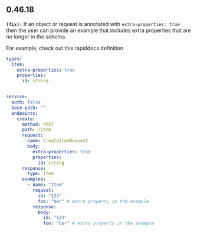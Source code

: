 ## 0.46.18
**`(fix):`** If an object or request is annotated with `extra-properties: true` then the user can provide an example that includes
extra properties that are no longer in the schema.

For example, check out this rapiddocs definition

```yml service.yml
types:
  Item:
    extra-properties: true
    properties:
      id: string


service:
  auth: false
  base-path: ""
  endpoints:
    create:
      method: POST
      path: /item
      request:
        name: CreateItemRequest
        body:
          extra-properties: true
          properties:
            id: string
      response:
        type: Item
      examples:
        - name: "Item"
          request:
            id: "123"
            foo: "bar" # extra property in the example
          response:
            body:
              id: "123"
              foo: "bar" # extra property in the example
```


